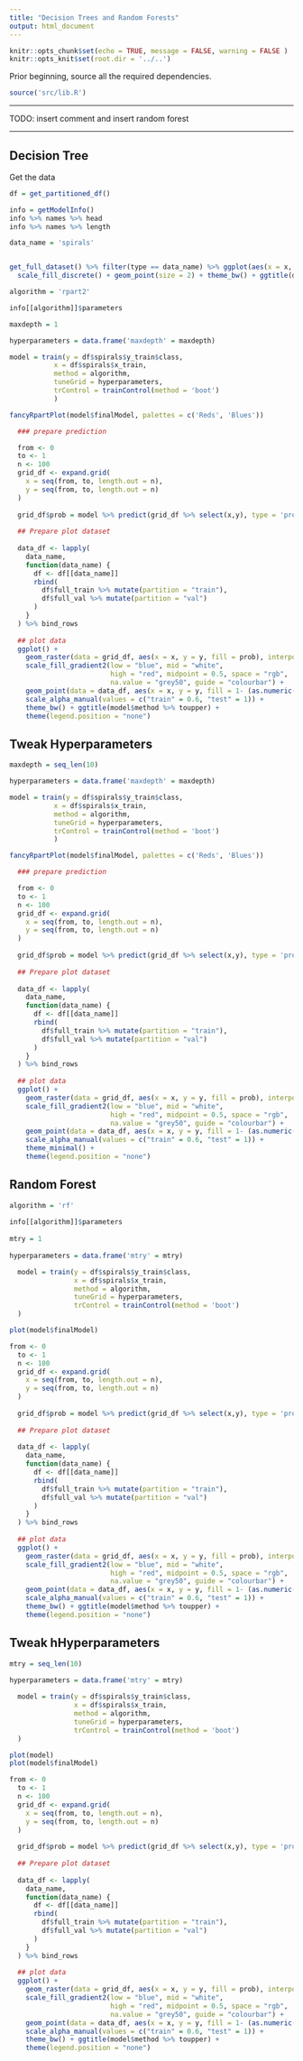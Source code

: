 ```yaml
---
title: "Decision Trees and Random Forests"
output: html_document
---
```


```r
knitr::opts_chunk$set(echo = TRUE, message = FALSE, warning = FALSE )
knitr::opts_knit$set(root.dir = '../..')
```

Prior beginning, source all the required dependencies.

```r
source('src/lib.R')
```

***
TODO: insert comment and insert random forest

***

## Decision Tree

Get the data

```r
df = get_partitioned_df()
```

```r
info = getModelInfo()
info %>% names %>% head
info %>% names %>% length
```


```r
data_name = 'spirals'


get_full_dataset() %>% filter(type == data_name) %>% ggplot(aes(x = x, y = y, color = class)) +
  scale_fill_discrete() + geom_point(size = 2) + theme_bw() + ggtitle(data_name %>% toupper)
```

```r

algorithm = 'rpart2'

info[[algorithm]]$parameters

maxdepth = 1

hyperparameters = data.frame('maxdepth' = maxdepth)

```

```r
model = train(y = df$spirals$y_train$class,
           x = df$spirals$x_train,
           method = algorithm,
           tuneGrid = hyperparameters,
           trControl = trainControl(method = 'boot')
           )
```

```r
fancyRpartPlot(model$finalModel, palettes = c('Reds', 'Blues'))
```


```r
  ### prepare prediction

  from <- 0
  to <- 1
  n <- 100
  grid_df <- expand.grid(
    x = seq(from, to, length.out = n),
    y = seq(from, to, length.out = n)
  )
  
  grid_df$prob = model %>% predict(grid_df %>% select(x,y), type = 'prob') %>% select(prob = class_1)
  
  ## Prepare plot dataset
  
  data_df <- lapply(
    data_name,
    function(data_name) {
      df <- df[[data_name]] 
      rbind(
        df$full_train %>% mutate(partition = "train"),
        df$full_val %>% mutate(partition = "val")
      )
    }
  ) %>% bind_rows
  
  ## plot data
  ggplot() + 
    geom_raster(data = grid_df, aes(x = x, y = y, fill = prob), interpolate = T, alpha = 0.7) +
    scale_fill_gradient2(low = "blue", mid = "white",
                         high = "red", midpoint = 0.5, space = "rgb",
                         na.value = "grey50", guide = "colourbar") +
    geom_point(data = data_df, aes(x = x, y = y, fill = 1- (as.numeric(factor(class)) - 1), alpha = partition), shape = 21) +
    scale_alpha_manual(values = c("train" = 0.6, "test" = 1)) +
    theme_bw() + ggtitle(model$method %>% toupper) +
    theme(legend.position = "none")

```

## Tweak Hyperparameters
```r
maxdepth = seq_len(10)

hyperparameters = data.frame('maxdepth' = maxdepth)
```

```r
model = train(y = df$spirals$y_train$class,
           x = df$spirals$x_train,
           method = algorithm,
           tuneGrid = hyperparameters,
           trControl = trainControl(method = 'boot')
           )
```

```r
fancyRpartPlot(model$finalModel, palettes = c('Reds', 'Blues'))
```

```r
  ### prepare prediction

  from <- 0
  to <- 1
  n <- 100
  grid_df <- expand.grid(
    x = seq(from, to, length.out = n),
    y = seq(from, to, length.out = n)
  )
  
  grid_df$prob = model %>% predict(grid_df %>% select(x,y), type = 'prob') %>% select(prob = class_1)
  
  ## Prepare plot dataset
  
  data_df <- lapply(
    data_name,
    function(data_name) {
      df <- df[[data_name]] 
      rbind(
        df$full_train %>% mutate(partition = "train"),
        df$full_val %>% mutate(partition = "val")
      )
    }
  ) %>% bind_rows
  
  ## plot data
  ggplot() + 
    geom_raster(data = grid_df, aes(x = x, y = y, fill = prob), interpolate = T, alpha = 0.7) +
    scale_fill_gradient2(low = "blue", mid = "white",
                         high = "red", midpoint = 0.5, space = "rgb",
                         na.value = "grey50", guide = "colourbar") +
    geom_point(data = data_df, aes(x = x, y = y, fill = 1- (as.numeric(factor(class)) - 1), alpha = partition), shape = 21) +
    scale_alpha_manual(values = c("train" = 0.6, "test" = 1)) +
    theme_minimal() +
    theme(legend.position = "none")

```

## Random Forest

```r
algorithm = 'rf'
  
info[[algorithm]]$parameters
  
mtry = 1
  
hyperparameters = data.frame('mtry' = mtry)
```


```r
  model = train(y = df$spirals$y_train$class,
                x = df$spirals$x_train,
                method = algorithm,
                tuneGrid = hyperparameters,
                trControl = trainControl(method = 'boot')
  )
```

```r
plot(model$finalModel)
```

```r
from <- 0
  to <- 1
  n <- 100
  grid_df <- expand.grid(
    x = seq(from, to, length.out = n),
    y = seq(from, to, length.out = n)
  )
  
  grid_df$prob = model %>% predict(grid_df %>% select(x,y), type = 'prob') %>% select(prob = class_1)
  
  ## Prepare plot dataset
  
  data_df <- lapply(
    data_name,
    function(data_name) {
      df <- df[[data_name]] 
      rbind(
        df$full_train %>% mutate(partition = "train"),
        df$full_val %>% mutate(partition = "val")
      )
    }
  ) %>% bind_rows
  
  ## plot data
  ggplot() + 
    geom_raster(data = grid_df, aes(x = x, y = y, fill = prob), interpolate = T, alpha = 0.7) +
    scale_fill_gradient2(low = "blue", mid = "white",
                         high = "red", midpoint = 0.5, space = "rgb",
                         na.value = "grey50", guide = "colourbar") +
    geom_point(data = data_df, aes(x = x, y = y, fill = 1- (as.numeric(factor(class)) - 1), alpha = partition), shape = 21) +
    scale_alpha_manual(values = c("train" = 0.6, "test" = 1)) +
    theme_bw() + ggtitle(model$method %>% toupper) +
    theme(legend.position = "none")

```

## Tweak hHyperparameters

```r
mtry = seq_len(10)
  
hyperparameters = data.frame('mtry' = mtry)
```


```r
  model = train(y = df$spirals$y_train$class,
                x = df$spirals$x_train,
                method = algorithm,
                tuneGrid = hyperparameters,
                trControl = trainControl(method = 'boot')
  )
```

```r
plot(model)
plot(model$finalModel)
```

```r
from <- 0
  to <- 1
  n <- 100
  grid_df <- expand.grid(
    x = seq(from, to, length.out = n),
    y = seq(from, to, length.out = n)
  )
  
  grid_df$prob = model %>% predict(grid_df %>% select(x,y), type = 'prob') %>% select(prob = class_1)
  
  ## Prepare plot dataset
  
  data_df <- lapply(
    data_name,
    function(data_name) {
      df <- df[[data_name]] 
      rbind(
        df$full_train %>% mutate(partition = "train"),
        df$full_val %>% mutate(partition = "val")
      )
    }
  ) %>% bind_rows
  
  ## plot data
  ggplot() + 
    geom_raster(data = grid_df, aes(x = x, y = y, fill = prob), interpolate = T, alpha = 0.7) +
    scale_fill_gradient2(low = "blue", mid = "white",
                         high = "red", midpoint = 0.5, space = "rgb",
                         na.value = "grey50", guide = "colourbar") +
    geom_point(data = data_df, aes(x = x, y = y, fill = 1- (as.numeric(factor(class)) - 1), alpha = partition), shape = 21) +
    scale_alpha_manual(values = c("train" = 0.6, "test" = 1)) +
    theme_bw() + ggtitle(model$method %>% toupper) +
    theme(legend.position = "none")

```

